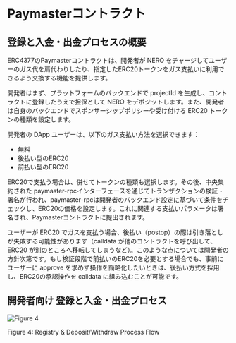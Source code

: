 # Paymasterコントラクト

## 登録と入金・出金プロセスの概要
ERC4377のPaymasterコントラクトは、開発者が NERO をチャージしてユーザーのガス代を肩代わりしたり、指定したERC20トークンをガス支払いに利用できるよう交換する機能を提供します。

開発者はまず、プラットフォームのバックエンドで projectId を生成し、コントラクトに登録したうえで担保として NERO をデポジットします。また、開発者は自身のバックエンドでスポンサーシップポリシーや受け付ける ERC20 トークンの種類を設定します。

開発者の DApp ユーザーは、以下のガス支払い方法を選択できます：

- 無料
- 後払い型のERC20
- 前払い型のERC20

ERC20で支払う場合は、併せてトークンの種類も選択します。その後、中央集約された paymaster-rpcインターフェースを通じてトランザクションの検証・署名が行われ、paymaster-rpcは開発者のバックエンド設定に基づいて条件をチェックし、ERC20の価格を設定します。これに関連する支払いパラメータは署名され、Paymasterコントラクトに提出されます。

ユーザーが ERC20 でガスを支払う場合、後払い（postop）の際は引き落としが失敗する可能性があります（calldata が他のコントラクトを呼び出して、ERC20 が別のところへ移転してしまうなど）。このような点については開発者の方針次第です。もし検証段階で前払いのERC20を必要とする場合でも、事前にユーザーに approve を求めず操作を簡略化したいときは、後払い方式を採用し、ERC20の承認操作を calldata に組み込むことが可能です。

## 開発者向け 登録と入金・出金プロセス

<div style={{ height: '2rem' }} />
<div style={{ textAlign: 'center' }}>
  <img src="/assets/aaPlatform/figure4.png" alt="Figure 4" />
  <p style={{ fontStyle: 'italic' }}>Figure 4: Registry & Deposit/Withdraw Process Flow</p>
</div>